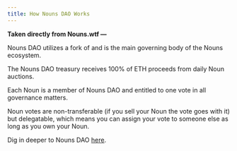 ```yaml
---
title: How Nouns DAO Works
---
```


**Taken directly from Nouns.wtf —**&#x20;

Nouns DAO utilizes a fork of <Nutshell children="Compound Governance" glossaryEntry="content/glossary/compound_governance.mdx" /> and is the main governing body of the Nouns ecosystem.

The Nouns DAO treasury receives 100% of ETH proceeds from daily Noun auctions.

Each Noun is a member of Nouns DAO and entitled to one vote in all governance matters.

Noun votes are non-transferable (if you sell your Noun the vote goes with it) but delegatable, which means you can assign your vote to someone else as long as you own your Noun.

Dig in deeper to Nouns DAO [here](https://nouns.center).
